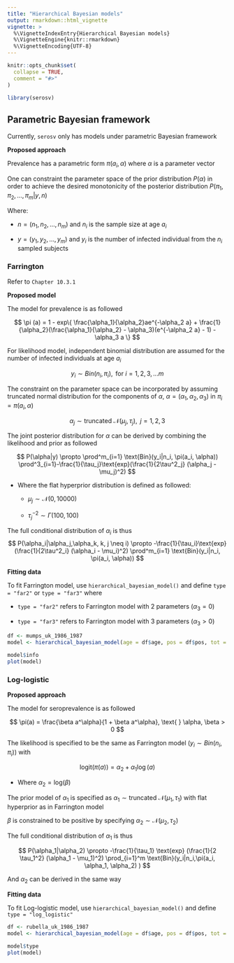 ```yaml
---
title: "Hierarchical Bayesian models"
output: rmarkdown::html_vignette
vignette: >
  %\VignetteIndexEntry{Hierarchical Bayesian models}
  %\VignetteEngine{knitr::rmarkdown}
  %\VignetteEncoding{UTF-8}
---
```


```r
knitr::opts_chunk$set(
  collapse = TRUE,
  comment = "#>"
)
```

```r
library(serosv)
```

## Parametric Bayesian framework

Currently, `serosv` only has models under parametric Bayesian framework

**Proposed approach**

Prevalence has a parametric form $\pi(a_i, \alpha)$ where $\alpha$ is a parameter vector

One can constraint the parameter space of the prior distribution $P(\alpha)$ in order to achieve the desired monotonicity of the posterior distribution $P(\pi_1, \pi_2, ..., \pi_m|y,n)$

Where:

-   $n = (n_1, n_2, ..., n_m)$ and $n_i$ is the sample size at age $a_i$

<!-- -->

-   $y = (y_1, y_2, ..., y_m)$ and $y_i$ is the number of infected individual from the $n_i$ sampled subjects

### Farrington

Refer to `Chapter 10.3.1`

**Proposed model**

The model for prevalence is as followed

$$
\pi (a) = 1 - exp\{ \frac{\alpha_1}{\alpha_2}ae^{-\alpha_2 a} + \frac{1}{\alpha_2}(\frac{\alpha_1}{\alpha_2} - \alpha_3)(e^{-\alpha_2 a} - 1) -\alpha_3 a \}
$$

For likelihood model, independent binomial distribution are assumed for the number of infected individuals at age $a_i$

$$
y_i \sim Bin(n_i, \pi_i), \text{  for } i = 1,2,3,...m
$$

The constraint on the parameter space can be incorporated by assuming truncated normal distribution for the components of $\alpha$, $\alpha = (\alpha_1, \alpha_2, \alpha_3)$ in $\pi_i = \pi(a_i,\alpha)$

$$
\alpha_j \sim \text{truncated  } \mathcal{N}(\mu_j, \tau_j), \text{ } j = 1,2,3
$$

The joint posterior distribution for $\alpha$ can be derived by combining the likelihood and prior as followed

$$
P(\alpha|y) \propto \prod^m_{i=1} \text{Bin}(y_i|n_i, \pi(a_i, \alpha)) \prod^3_{i=1}-\frac{1}{\tau_j}\text{exp}(\frac{1}{2\tau^2_j} (\alpha_j - \mu_j)^2)
$$

-   Where the flat hyperprior distribution is defined as followed:

    -   $\mu_j \sim \mathcal{N}(0, 10000)$

    -   $\tau^{-2}_j \sim \Gamma(100,100)$

The full conditional distribution of $\alpha_i$ is thus $$
P(\alpha_i|\alpha_j,\alpha_k, k, j \neq i) \propto  -\frac{1}{\tau_i}\text{exp}(\frac{1}{2\tau^2_i} (\alpha_i - \mu_i)^2) \prod^m_{i=1} \text{Bin}(y_i|n_i, \pi(a_i, \alpha))
$$

**Fitting data**

To fit Farrington model, use `hierarchical_bayesian_model()` and define `type = "far2"` or `type = "far3"` where

-   `type = "far2"` refers to Farrington model with 2 parameters ($\alpha_3 = 0$)

-   `type = "far3"` refers to Farrington model with 3 parameters ($\alpha_3 > 0$)

```r
df <- mumps_uk_1986_1987
model <- hierarchical_bayesian_model(age = df$age, pos = df$pos, tot = df$tot, type="far3")

model$info
plot(model)
```

### Log-logistic

**Proposed approach**

The model for seroprevalence is as followed

$$
\pi(a) = \frac{\beta a^\alpha}{1 + \beta a^\alpha}, \text{ } \alpha, \beta > 0
$$

The likelihood is specified to be the same as Farrington model ($y_i \sim Bin(n_i, \pi_i)$) with

$$
\text{logit}(\pi(a)) = \alpha_2 + \alpha_1\log(a)
$$

-   Where $\alpha_2 = \text{log}(\beta)$

The prior model of $\alpha_1$ is specified as $\alpha_1 \sim \text{truncated  } \mathcal{N}(\mu_1, \tau_1)$ with flat hyperprior as in Farrington model

$\beta$ is constrained to be positive by specifying $\alpha_2 \sim \mathcal{N}(\mu_2, \tau_2)$

The full conditional distribution of $\alpha_1$ is thus

$$
P(\alpha_1|\alpha_2) \propto -\frac{1}{\tau_1} \text{exp} (\frac{1}{2 \tau_1^2} (\alpha_1 - \mu_1)^2)
\prod_{i=1}^m \text{Bin}(y_i|n_i,\pi(a_i, \alpha_1, \alpha_2) )
$$

And $\alpha_2$ can be derived in the same way

**Fitting data**

To fit Log-logistic model, use `hierarchical_bayesian_model()` and define `type = "log_logistic"`

```r
df <- rubella_uk_1986_1987
model <- hierarchical_bayesian_model(age = df$age, pos = df$pos, tot = df$tot, type="log_logistic")

model$type
plot(model)
```
